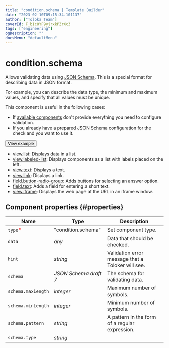 ```yaml
---
title: "condition.schema | Template Builder"
date: "2023-02-10T09:15:34.101137"
author: ["Toloka Team"]
coverId: F_bIcOYF9yjrxkPZrXc3
tags: ["engineering"]
ogDescription: ""
docsMenu: "defaultMenu"
---
```



# condition.schema

Allows validating data using [JSON Schema](https://json-schema.org/learn/getting-started-step-by-step.html). This is a special format for describing data in JSON format.

For example, you can describe the data type, the minimum and maximum values, and specify that all values must be unique.

This component is useful in the following cases:

- If [available components](/docs-new/template-builder/reference) don't provide everything you need to configure validation.
- If you already have a prepared JSON Schema configuration for the check and you want to use it.

<Button themeColor="light" view="default" size="l" type="link" url="https://ya.cc/t/CRZHc49y3xNssY">View example</Button>

<Cut title="Components used in the example">

- [view.list](/docs-new/template-builder/reference/view.list): Displays data in a list.
- [view.labeled-list](/docs-new/template-builder/reference/view.labeled-list): Displays components as a list with labels placed on the left.
- [view.text](/docs-new/template-builder/reference/view.text): Displays a text.
- [view.link](/docs-new/template-builder/reference/view.link): Displays a link.
- [field.button-radio-group](/docs-new/template-builder/reference/field.button-radio-group): Adds buttons for selecting an answer option.
- [field.text](/docs-new/template-builder/reference/field.text): Adds a field for entering a short text.
- [view.iframe](/docs-new/template-builder/reference/view.iframe): Displays the web page at the URL in an iframe window.

</Cut>

## Component properties {#properties}

**Name** | **Type** | **Description**
----- | ----- | -----
`type`<span style="color: red">\*</span> | "condition.schema" | Set component type.
`data` | _any_ | Data that should be checked.
`hint` | _string_ | Validation error message that a Toloker will see.
`schema` | _JSON Schema draft 7_ | The schema for validating data.
`schema.maxLength` | _integer_ | Maximum number of symbols.
`schema.minLength` | _integer_ | Minimum number of symbols.
`schema.pattern` | _string_ | A pattern in the form of a regular expression.
`schema.type` | _string_ | <ConditionSchemaTable1/>
